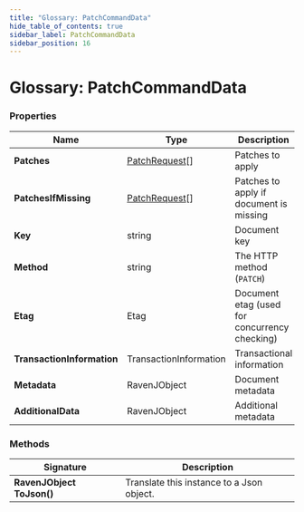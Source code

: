 ```yaml
---
title: "Glossary: PatchCommandData"
hide_table_of_contents: true
sidebar_label: PatchCommandData
sidebar_position: 16
---
```



# Glossary: PatchCommandData

### Properties

| Name | Type | Description |
| ------------- | ------------- | ----- |
| **Patches** | [PatchRequest](../client-api/commands/patches/how-to-work-with-patch-requests.mdx)[] | Patches to apply |
| **PatchesIfMissing** | [PatchRequest](../client-api/commands/patches/how-to-work-with-patch-requests.mdx)[] | Patches to apply if document is missing |
| **Key** | string | Document key |
| **Method** | string | The HTTP method (`PATCH`) |
| **Etag** | Etag | Document etag (used for concurrency checking) |
| **TransactionInformation** | TransactionInformation | Transactional information |
| **Metadata** | RavenJObject | Document metadata |
| **AdditionalData** | RavenJObject | Additional metadata |

### Methods

| Signature | Description |
| ---------- | ----------- |
| **RavenJObject ToJson()** | Translate this instance to a Json object. |
